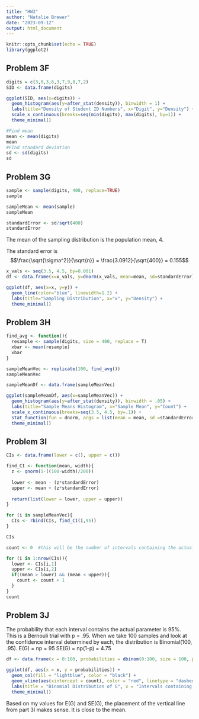 ```yaml
---
title: "HW3"
author: "Natalie Brewer"
date: "2023-09-12"
output: html_document
---
```


```r
knitr::opts_chunk$set(echo = TRUE)
library(ggplot2)
```

## Problem 3F

```r
digits = c(3,0,3,6,3,7,9,0,7,2)
SID <- data.frame(digits)

ggplot(SID, aes(x=digits)) +
  geom_histogram(aes(y=after_stat(density)), binwidth = 1) +
  labs(title="Density of Student ID Numbers", x="Digit", y="Density") +
  scale_x_continuous(breaks=seq(min(digits), max(digits), by=1)) + 
  theme_minimal()

#Find mean
mean <- mean(digits)
mean
#Find standard deviation
sd <- sd(digits)
sd
```

## Problem 3G
```r
sample <- sample(digits, 400, replace=TRUE)
sample

sampleMean <- mean(sample)
sampleMean

standardError <- sd/sqrt(400)
standardError
```
The mean of the sampling distribution is the population mean, 4.

The standard error is $$\frac{\sqrt{\sigma^2}}{\sqrt{n}} = \frac{3.0912}{\sqrt{400}} = 0.155$$

```r
x_vals <- seq(3.5, 4.5, by=0.001)
df <- data.frame(x=x_vals, y=dnorm(x_vals, mean=mean, sd=standardError))

ggplot(df, aes(x=x, y=y)) +
  geom_line(color="blue", linewidth=1.2) +
  labs(title="Sampling Distribution", x="x", y="Density") +
  theme_minimal()
```

## Problem 3H
```r
find_avg <- function(){
  resample <- sample(digits, size = 400, replace = T)
  xbar <- mean(resample)
  xbar
}

sampleMeanVec <- replicate(100, find_avg())
sampleMeanVec

sampleMeanDf <- data.frame(sampleMeanVec)

ggplot(sampleMeanDf, aes(x=sampleMeanVec)) +
  geom_histogram(aes(y=after_stat(density)), binwidth = .05) +
  labs(title="Sample Means Histogram", x="Sample Mean", y="Count") +
  scale_x_continuous(breaks=seq(3.5, 4.5, by=.1)) + 
  stat_function(fun = dnorm, args = list(mean = mean, sd =standardError), color = "blue", linewidth = 1.5) +
  theme_minimal()
```

## Problem 3I
```r
CIs <- data.frame(lower = c(), upper = c())

find_CI <- function(mean, width){
  z <- qnorm(1-((100-width)/200))
  
  lower <- mean - (z*standardError)
  upper <- mean + (z*standardError)
  
  return(list(lower = lower, upper = upper))
}

for (i in sampleMeanVec){
  CIs <- rbind(CIs, find_CI(i,95))
}

CIs
```

```r
count <- 0  #this will be the number of intervals containing the actual population mean 

for (i in 1:nrow(CIs)){
  lower <- CIs[i,1]
  upper <- CIs[i,2]
  if((mean > lower) && (mean < upper)){
    count <- count + 1
  }
}
count
```



## Problem 3J
The probability that each interval contains the actual parameter is 95%. This is a Bernouli trial with p = .95. When we take 100 samples and look at the confidence interval determined by each, the distribution is Binomial(100, .95).
E(G) = np = 95
SE(G) = np(1-p) = 4.75
```r
df <- data.frame(x = 0:100, probabilities = dbinom(0:100, size = 100, prob = 0.95))

ggplot(df, aes(x = x, y = probabilities)) +
  geom_col(fill = "lightblue", color = "black") + 
  geom_vline(aes(xintercept = count), color = "red", linetype = "dashed", size = 1) +
  labs(title = "Binomial Distribution of G", x = "Intervals containing parameter", y = "Probability") +
  theme_minimal()
```
Based on my values for E(G) and SE(G), the placement of the vertical line from part 3I makes sense. It is close to the mean.



